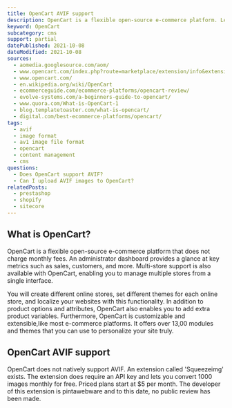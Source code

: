 ```yaml
---
title: OpenCart AVIF support
description: OpenCart is a flexible open-source e-commerce platform. Learn how to use AVIF images within OpenCart.
keyword: OpenCart
subcategory: cms
support: partial
datePublished: 2021-10-08
dateModified: 2021-10-08
sources:
  - aomedia.googlesource.com/aom/
  - www.opencart.com/index.php?route=marketplace/extension/info&extension_id=40868&filter_license=0&filter_download_id=39
  - www.opencart.com/
  - en.wikipedia.org/wiki/OpenCart
  - ecommerceguide.com/ecommerce-platforms/opencart-review/
  - evolve-systems.com/a-beginners-guide-to-opencart/
  - www.quora.com/What-is-OpenCart-1
  - blog.templatetoaster.com/what-is-opencart/
  - digital.com/best-ecommerce-platforms/opencart/
tags:
  - avif
  - image format
  - av1 image file format
  - opencart
  - content management
  - cms
questions:
  - Does OpenCart support AVIF?
  - Can I upload AVIF images to OpenCart?
relatedPosts:
  - prestashop
  - shopify
  - sitecore
---
```


## What is OpenCart?

OpenCart is a flexible open-source e-commerce platform that does not charge monthly fees. An administrator dashboard provides a glance at key metrics such as sales, customers, and more. Multi-store support is also available with OpenCart, enabling you to manage multiple stores from a single interface.

You will create different online stores, set different themes for each online store, and localize your websites with this functionality. In addition to product options and attributes, OpenCart also enables you to add extra product variables. Furthermore, OpenCart is customizable and extensible,like most e-commerce platforms. It offers over 13,00 modules and themes that you can use to personalize your site truly.

## OpenCart AVIF support

OpenCart does not natively support AVIF. An extension called 'Squeezeimg' exists. The extension does require an API key and lets you convert 1000 images monthly for free. Priced plans start at $5 per month. The developer of this extension is pintawebware and to this date, no public review has been made.
